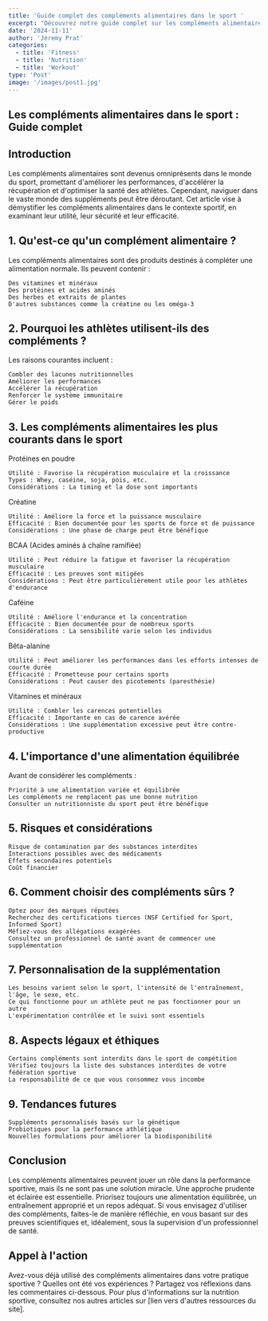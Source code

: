 ```yaml
---
title: 'Guide complet des compléments alimentaires dans le sport '
excerpt: "Découvrez notre guide complet sur les compléments alimentaires pour sportifs. Types, bienfaits, précautions et conseils pour optimiser vos performances en toute sécurité : apprenez à choisir les compléments adaptés à vos objectifs et à votre pratique."
date: '2024-11-11'
author: 'Jéremy Prat'
categories:
  - title: 'Fitness'
  - title: 'Nutrition'
  - title: 'Workout'
type: 'Post'
image: '/images/post1.jpg'
---
```


<h2>Les compléments alimentaires dans le sport : Guide complet</h2>


## Introduction

Les compléments alimentaires sont devenus omniprésents dans le monde du sport, promettant d'améliorer les performances, d'accélérer la récupération et d'optimiser la santé des athlètes. Cependant, naviguer dans le vaste monde des suppléments peut être déroutant. Cet article vise à démystifier les compléments alimentaires dans le contexte sportif, en examinant leur utilité, leur sécurité et leur efficacité.
## 1. Qu'est-ce qu'un complément alimentaire ?

Les compléments alimentaires sont des produits destinés à compléter une alimentation normale. Ils peuvent contenir :

    Des vitamines et minéraux
    Des protéines et acides aminés
    Des herbes et extraits de plantes
    D'autres substances comme la créatine ou les oméga-3

## 2. Pourquoi les athlètes utilisent-ils des compléments ?

Les raisons courantes incluent :

    Combler des lacunes nutritionnelles
    Améliorer les performances
    Accélérer la récupération
    Renforcer le système immunitaire
    Gérer le poids

## 3. Les compléments alimentaires les plus courants dans le sport
Protéines en poudre

    Utilité : Favorise la récupération musculaire et la croissance
    Types : Whey, caséine, soja, pois, etc.
    Considérations : La timing et la dose sont importants

Créatine

    Utilité : Améliore la force et la puissance musculaire
    Efficacité : Bien documentée pour les sports de force et de puissance
    Considérations : Une phase de charge peut être bénéfique

BCAA (Acides aminés à chaîne ramifiée)

    Utilité : Peut réduire la fatigue et favoriser la récupération musculaire
    Efficacité : Les preuves sont mitigées
    Considérations : Peut être particulièrement utile pour les athlètes d'endurance

Caféine

    Utilité : Améliore l'endurance et la concentration
    Efficacité : Bien documentée pour de nombreux sports
    Considérations : La sensibilité varie selon les individus

Bêta-alanine

    Utilité : Peut améliorer les performances dans les efforts intenses de courte durée
    Efficacité : Prometteuse pour certains sports
    Considérations : Peut causer des picotements (paresthésie)

Vitamines et minéraux

    Utilité : Combler les carences potentielles
    Efficacité : Importante en cas de carence avérée
    Considérations : Une supplémentation excessive peut être contre-productive

## 4. L'importance d'une alimentation équilibrée

Avant de considérer les compléments :

    Priorité à une alimentation variée et équilibrée
    Les compléments ne remplacent pas une bonne nutrition
    Consulter un nutritionniste du sport peut être bénéfique

## 5. Risques et considérations

    Risque de contamination par des substances interdites
    Interactions possibles avec des médicaments
    Effets secondaires potentiels
    Coût financier

## 6. Comment choisir des compléments sûrs ?

    Optez pour des marques réputées
    Recherchez des certifications tierces (NSF Certified for Sport, Informed Sport)
    Méfiez-vous des allégations exagérées
    Consultez un professionnel de santé avant de commencer une supplémentation

## 7. Personnalisation de la supplémentation

    Les besoins varient selon le sport, l'intensité de l'entraînement, l'âge, le sexe, etc.
    Ce qui fonctionne pour un athlète peut ne pas fonctionner pour un autre
    L'expérimentation contrôlée et le suivi sont essentiels

## 8. Aspects légaux et éthiques

    Certains compléments sont interdits dans le sport de compétition
    Vérifiez toujours la liste des substances interdites de votre fédération sportive
    La responsabilité de ce que vous consommez vous incombe

## 9. Tendances futures

    Suppléments personnalisés basés sur la génétique
    Probiotiques pour la performance athlétique
    Nouvelles formulations pour améliorer la biodisponibilité

## Conclusion

Les compléments alimentaires peuvent jouer un rôle dans la performance sportive, mais ils ne sont pas une solution miracle. Une approche prudente et éclairée est essentielle. Priorisez toujours une alimentation équilibrée, un entraînement approprié et un repos adéquat. Si vous envisagez d'utiliser des compléments, faites-le de manière réfléchie, en vous basant sur des preuves scientifiques et, idéalement, sous la supervision d'un professionnel de santé.

## Appel à l'action

Avez-vous déjà utilisé des compléments alimentaires dans votre pratique sportive ? Quelles ont été vos expériences ? Partagez vos réflexions dans les commentaires ci-dessous. Pour plus d'informations sur la nutrition sportive, consultez nos autres articles sur [lien vers d'autres ressources du site].



<style jsx>{`
  h2,
  p {
    color: white !important;
  }
`}</style>
